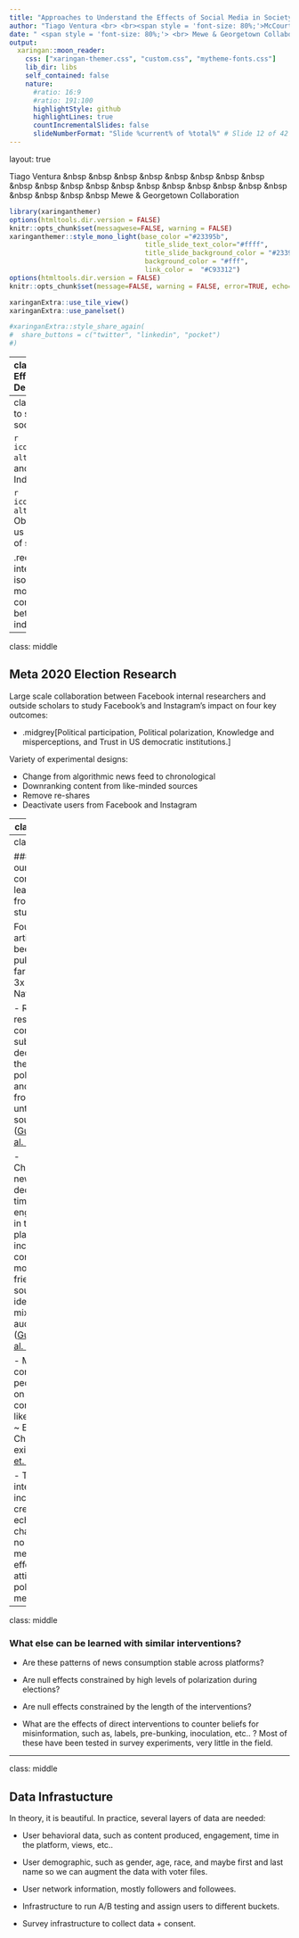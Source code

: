 ```yaml
---
title: "Approaches to Understand the Effects of Social Media in Society: The Role of Experimentation"
author: "Tiago Ventura <br> <br><span style = 'font-size: 80%;'>McCourt School of Public Policy, Georgetown University </span>"
date: " <span style = 'font-size: 80%;'> <br> Mewe & Georgetown Collaboration <br> <br> 03/21/2024 </span>"
output:
  xaringan::moon_reader:
    css: ["xaringan-themer.css", "custom.css", "mytheme-fonts.css"]
    lib_dir: libs
    self_contained: false
    nature:
      #ratio: 16:9
      #ratio: 191:100
      highlightStyle: github
      highlightLines: true
      countIncrementalSlides: false
      slideNumberFormat: "Slide %current% of %total%" # Slide 12 of 42
---
```

layout: true

<div class="my-footer"><span>Tiago Ventura &nbsp &nbsp &nbsp &nbsp &nbsp &nbsp &nbsp &nbsp &nbsp &nbsp &nbsp &nbsp &nbsp &nbsp &nbsp &nbsp &nbsp &nbsp &nbsp &nbsp &nbsp &nbsp &nbsp  Mewe & Georgetown Collaboration </span></div> 

```r
library(xaringanthemer)
options(htmltools.dir.version = FALSE)
knitr::opts_chunk$set(messagwese=FALSE, warning = FALSE)
xaringanthemer::style_mono_light(base_color ="#23395b", 
                                  title_slide_text_color="#ffff", 
                                  title_slide_background_color = "#23395b", 
                                  background_color = "#fff", 
                                  link_color =  "#C93312")
options(htmltools.dir.version = FALSE)
knitr::opts_chunk$set(message=FALSE, warning = FALSE, error=TRUE, echo=FALSE, cache=TRUE)
```

```r
xaringanExtra::use_tile_view()
xaringanExtra::use_panelset()

#xaringanExtra::style_share_again(
#  share_buttons = c("twitter", "linkedin", "pocket")
#)
```



---
class: middle
### The Effects of Digital Media on Democracy

.center[
```r
knitr::include_graphics("socialmedia_society2.png")
```
]

<br>
.footnote[[Lorenz-Spreen et. al. 2022, A systematic review of worldwide causal and correlational evidence on digital media and democracy](https://www.nature.com/articles/s41562-022-01460-1)]



---
class: middle
## Challenges to study the impacts of social media

`r icons::fontawesome("arrow-alt-circle-right")` Privacy and Data Access for Independent Researchers


`r icons::fontawesome("arrow-alt-circle-right")` Observational data can tell us little about causal effects of social media.

.red[Randomized interventions allow us to isolate causal effects. The most useful interventions come from collaborations between industry and independent researchers]

---
class: middle

## Meta 2020 Election Research

Large scale collaboration between Facebook internal researchers and outside scholars to study Facebook’s and Instagram’s impact on four key outcomes: 

- .midgrey[Political participation, Political polarization, Knowledge and misperceptions, and  Trust in US democratic institutions.]

Variety of experimental designs:

- Change from algorithmic news feed to chronological
- Downranking content from like-minded sources
- Remove re-shares
- Deactivate users from Facebook and Instagram


---
class: middle


## A Framework for Collaboration

`r icons::fontawesome("arrow-alt-circle-right")` Main points of the collaboration:

- Facebook no right of pre-publication approval

- None of the academic team will be financially compensated for their participation 

- To address privacy obligations, only Facebook employees were be able to “touch” the raw data.

- Explicit informed consent of study participants whose individual-level data will be collected and analyzed

- Pre-registration of study plans before data collection

---
class: middle

### What has our community learned so far from these studies? 

Four of the articles have been published so far (Science 3x and Nature):

- Removing reshared content substantially decreased the amount of political news and content from untrustworthy sources ([Guess et. al. 2023a](https://www.science.org/doi/full/10.1126/science.add8424))

- Chronological news feed decreased time and engagement in the platform, increased content from moderate friends and sources with ideologically mixed audiences ([Guess et. al. 2023b](https://www.science.org/doi/full/10.1126/science.abp9364))

- Most of the content people see on Facebook comes from like-minded ~ Echo Chambers do exist ([Nyhan et. al. 2023](https://www.nature.com/articles/s41586-023-06297-w))

- These interventions, including creaking the echo-chamber,  had no measurable effects on attitudinal political measures. 
  
---
class: middle

### What else can be learned with similar interventions?

- Are these patterns of news consumption stable across platforms?

- Are null effects constrained by high levels of polarization during elections?

- Are null effects constrained by the length of the interventions?

- What are the effects of direct interventions to counter beliefs for misinformation, such as, labels, pre-bunking, inoculation, etc.. ? Most of these have been tested in survey experiments, very little in the field. 


---
class: middle

## Data Infrastucture

In theory, it is beautiful. In practice, several layers of data are needed:

- User behavioral data, such as content produced, engagement, time in the platform, views, etc..

- User demographic, such as gender, age, race, and maybe first and last name so we can augment the data with voter files.

- User network information, mostly followers and followees. 

- Infrastructure to run A/B testing and assign users to different buckets. 

- Survey infrastructure to collect data + consent. 




 
